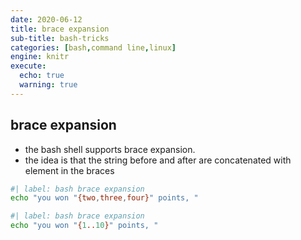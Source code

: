```yaml
---
date: 2020-06-12
title: brace expansion
sub-title: bash-tricks
categories: [bash,command line,linux]
engine: knitr
execute:
  echo: true
  warning: true
---
```


## brace expansion

- the bash shell supports brace expansion.
- the idea is that the string before and after are concatenated with element in the braces 


```bash
#| label: bash brace expansion
echo "you won "{two,three,four}" points, "
```


```bash
#| label: bash brace expansion
echo "you won "{1..10}" points, "
```
